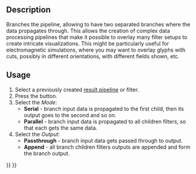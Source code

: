 <languages/>
<translate>

{{Docnav
|[[FEM_PostPipelineFromResult|Post pipeline from result]]
|[[FEM_PostFilterWarp|Warp filter]]
|[[FEM_Workbench|FEM]]
|IconL=FEM_PostPipelineFromResult.svg
|IconR=FEM_PostFilterWarp.svg
|IconC=Workbench_FEM.svg
}}

{{GuiCommand
|Name=FEM PostBranchFilter
|MenuLocation=Results → Pipeline branch
|Workbenches=[[FEM_Workbench|FEM]]
|Version=1.1
|SeeAlso=[[Std_Refresh|Std Refresh]], [[FEM_PostCreateFunctions|FEM Filter functions]]
}}

==Description==

Branches the pipeline, allowing to have two separated branches where the data propagates through. This allows the creation of complex data processing pipelines that make it possible to overlay many filter setups to create intricate visualizations. This might be particularly useful for electromagnetic simulations, where you may want to overlay glyphs with cuts, possibly in different orientations, with different fields shown, etc.

==Usage==

# Select a previously created [[FEM_PostPipelineFromResult|result pipeline]] or filter.
# Press the {{Button|[[Image:FEM_PostBranchFilter.svg|16px]] [[FEM_PostBranchFilter|Pipeline branch]]}} button.
# Select the ''Mode'':
#* '''Serial''' - branch input data is propagated to the first child, then its output goes to the second and so on.
#* '''Parallel''' - branch input data is propagated to all children filters, so that each gets the same data.
# Select the ''Output'':
#* '''Passthrough''' - branch input data gets passed through to output.
#* '''Append''' - all branch children filters outputs are appended and form the branch output.

{{Docnav
|[[FEM_PostPipelineFromResult|Post pipeline from result]]
|[[FEM_PostFilterWarp|Warp filter]]
|[[FEM_Workbench|FEM]]
|IconL=FEM_PostPipelineFromResult.svg
|IconR=FEM_PostFilterWarp.svg
|IconC=Workbench_FEM.svg
}}

</translate>
{{FEM Tools navi{{#translation:}}}}
{{Userdocnavi{{#translation:}}}}